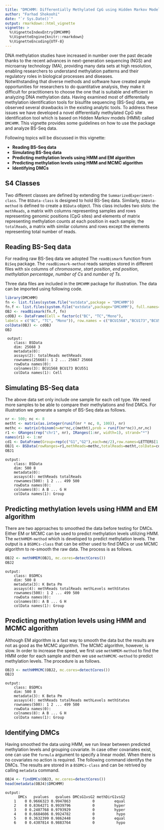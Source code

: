 ```yaml
---
title: "DMCHMM: Differentially Methylated CpG using Hidden Markov Model"
author: "Farhad Shokoohi"
date: "`r Sys.Date()`"
output: rmarkdown::html_vignette
vignette: >
  %\VignetteIndexEntry{DMCHMM}
  %\VignetteEngine{knitr::rmarkdown}
  %\VignetteEncoding{UTF-8}
---
```


DNA methylation studies have increased in number over the past decade thanks 
to the recent advances in next-generation sequencing (NGS) and microarray 
technology (MA), providing many data sets at high resolution, enabling 
researchers to understand methylation patterns and their regulatory roles in 
biological processes and diseases.  
Notwithstanding that diverse methods and software have created ample 
opportunities for researchers to do quantitative analysis, they make it 
difficult for practitioners to choose the one that is suitable and efficient 
in analyzing DNA methylation data. 
Having examined most of differentially methylation identification tools for 
bisulfite sequencing (BS-Seq) data, we observed several drawbacks in the 
existing analytic tools. To address these issues we have developed a novel 
differentially methylated CpG site identification tool which is based on Hidden
Markov models (HMM) called `DMCHMM`. This vignette provides some guidelines on 
how to use the package and analyze BS-Seq data. 

Following topics will be discussed in this vignette:

- **Reading BS-Seq data**
- **Simulating BS-Seq data**
- **Predicting methylation levels using HMM and EM algorithm**
- **Predicting methylation levels using HMM and MCMC algorithm**
- **Identifying DMCs**

## S4 Classes

Two different classes are defined by extending the 
`SummarizedExperiment-class`. The `BSData-class` is designed to hold BS-Seq 
data. Similarly, `BSData-method` is defined to create a `BSData` object. 
This class includes two slots:
the `methReads`, a matrix with columns representing samples and rows 
representing genomic positions (CpG sites) and elements of matrix representing 
methylation counts at each position in each sample; 
the `totalReads`, a matrix with similar columns and rows except the elements 
representing total number of reads. 

## Reading BS-Seq data

For reading raw BS-Seq data we adopted The `readBismark` function from `BiSeq`
package. The `readBismark-method` reads samples stored in different files with 
six columns of *chromosome*, *start position*, *end position*, 
*methylation percentage*, *number of Cs* and *number of Ts*. 

Three data files are included in the `DMCHMM` package for illustration. 
The data can be imported using following code. 

```r
library(DMCHMM)
fn <- list.files(system.file("extdata",package = "DMCHMM"))
fn.f <- list.files(system.file("extdata",package="DMCHMM"), full.names=TRUE)
OBJ <- readBismark(fn.f, fn)
cdOBJ <- DataFrame(Cell = factor(c("BC", "TC","Mono"),
labels = c("BC", "TC", "Mono")), row.names = c("BCU1568","BCU173","BCU551"))
colData(OBJ) <- cdOBJ
OBJ
```

     output: 
        class: BSData 
        dim: 25668 3 
        metadata(0):
        assays(2): totalReads methReads
        rownames(25668): 1 2 ... 25667 25668
        rowData names(0):
        colnames(3): BCU1568 BCU173 BCU551
        colData names(1): Cell

## Simulating BS-Seq data

The above data set only include one sample for each cell type. We need more 
samples to be able to compare their methylations and find DMCs. For illustration
we generate a sample of BS-Seq data as follows. 

```r
nr <- 500; nc <- 8
metht <- matrix(as.integer(runif(nr * nc, 0, 100)), nr)
methc <- matrix(rbinom(n=nr*nc,c(metht),prob = runif(nr*nc)),nr,nc)
r1 <- GRanges(rep("chr1", nr), IRanges(1:nr, width=1), strand="*")
names(r1) <- 1:nr
cd1 <- DataFrame(Group=rep(c("G1","G2"),each=nc/2),row.names=LETTERS[1:nc])
OBJ1 <- BSData(rowRanges=r1,methReads=methc,totalReads=metht,colData=cd1)
OBJ1
```

    output: 
        class: BSData 
        dim: 500 8 
        metadata(0):
        assays(4): methReads totalReads
        rownames(500): 1 2 ... 499 500
        rowData names(0):
        colnames(8): A B ... G H
        colData names(1): Group

## Predicting methylation levels using HMM and EM algorithm

There are two approaches to smoothed the data before testing for DMCs. Either EM
or MCMC can be used to predict methylation levels utilizing HMM. The 
`methHMEM-method` which is developed to predict methylation levels. The output 
is a `BSDMCs-class` that can be either used to find DMCs or use MCMC algorithm 
to re-smooth the raw data. The process is as follows. 

```r
OBJ2 <- methHMEM(OBJ1, mc.cores=detectCores())
OBJ2
```

    output: 
        class: BSDMCs 
        dim: 500 8 
        metadata(3): K Beta Pm
        assays(4): methReads totalReads methLevels methStates
        rownames(500): 1 2 ... 499 500
        rowData names(0):
        colnames(8): A B ... G H
        colData names(1): Group

## Predicting methylation levels using HMM and MCMC algorithm

Although EM algorithm is a fast way to smooth the data but the results are not
as good as the MCMC algorithm. The MCMC algorithm, however, is slow. In order to
increase the speed, we first use `methHMEM-method` to find the HMM order for 
each sample and then we use `methHMCMC-method` to predict methylation levels. 
The procedure is as follows. 

```r
OBJ3 <- methHMMCMC(OBJ2, mc.cores=detectCores())
OBJ3
```

    output: 
        class: BSDMCs 
        dim: 500 8 
        metadata(3): K Beta Pm
        assays(4): methReads totalReads methLevels methStates
        rownames(500): 1 2 ... 499 500
        rowData names(0):
        colnames(8): A B ... G H
        colData names(1): Group

## Identifying DMCs

Having smoothed the data using HMM, we run linear between predicted methylation
levels and grouping covariate. In case other covariates exist, one can use the 
`formula` argument to specify a linear model. When there is no covariates no 
action is required. The following command identifys the DMCs. The results are
stored in a `BSDMCs-class` and can be retrived by calling `metadata` command. 

```r
OBJ4 <- findDMCs(OBJ3, mc.cores=detectCores())
head(metadata(OBJ4)$DMCHMM)
```

    output: 
          DMCs   pvalues   qvalues DMCsG1vsG2 methDirG1vsG2
        1    0 0.9666323 0.9947863          0         equal
        2    0 0.8364271 0.9939796          0         hyper
        3    0 0.2407768 0.9793929          0         hyper
        4    0 0.6684606 0.9924782          0          hypo
        5    0 0.3632399 0.9862448          0         equal
        6    0 0.4307814 0.9883764          0          hypo
